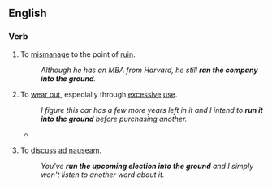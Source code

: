 ==English==

===Verb===
{{head|en|verb|head= [[to]] [[run]] [[into]] [[the]] [[ground]]}}

# {{context|transitive|idiomatic}} To [[mismanage]] to the point of [[ruin]]. 
#: ''Although he has an MBA from Harvard, he still '''ran the company into the ground'''.''
# {{context|transitive|idiomatic}} To [[wear out]], especially through [[excessive]] [[use]]. 
#: ''I figure this car has a few more years left in it and I intend to '''run it into the ground''' before purchasing another.''
#* {{quote-news
|year=2011
|date=January 5
|author=Jonathan Stevenson 
|title=Arsenal 0 - 0 Man City
|work=BBC
|url=http://news.bbc.co.uk/sport2/hi/football/eng_prem/9331164.stm
|page=
|passage=City sent on Adam Johnson for the ineffective Jo and the Englishman at least gave notice that he wanted to run at the Arsenal defence, but his team-mates had been '''run into the ground''' by then and no-one could get up in support of the winger. }}
# {{context|transitive|idiomatic}} To [[discuss]] [[ad nauseam]].
#: ''You've '''run the upcoming election into the ground''' and I simply won't listen to another word about it.''